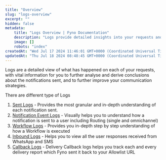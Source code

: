 ```yaml
---
title: "Overview"
slug: "logs-overview"
excerpt: ""
hidden: false
metadata:
    title: "Logs Overview | Fyno Documentation"
    description: "Logs provide detailed insights into your requests and notifications, helping you analyze and improve communication strategies through various types such as Sent Logs, Notification Event Logs, Workflow Logs, Inbound Logs, and Callback Logs."
    image: []
    robots: "index"
createdAt: "Wed Jul 17 2024 11:46:01 GMT+0000 (Coordinated Universal Time)"
updatedAt: "Thu Jul 18 2024 08:48:45 GMT+0000 (Coordinated Universal Time)"
---
```


Logs are a detailed view of what has happened on each of your requests, with vital information for you to further analyse and derive conclusions about the notifications sent, and to further improve your communication strategies.

There are different type of Logs

1. [Sent Logs](./sent-logs) - Provides the most granular and in-depth understanding of each notification sent.
2. [Notification Event Logs](./event-logs) - Visually helps you to understand how a notification is sent to a user including Routing (single and omnichannel)
3. [Workflow Logs](./workflow-logs) - Provides you in-depth step by step understanding of how a Workflow is executed
4. [Inbound Logs](./inbound-logs) - Helps you to view all the user responses received from WhatsApp and SMS
5. [Callback Logs](./delivery-callback-logs) - Delivery Callback logs helps you track each and every delivery report which Fyno sent it back to your Allowlist URL
